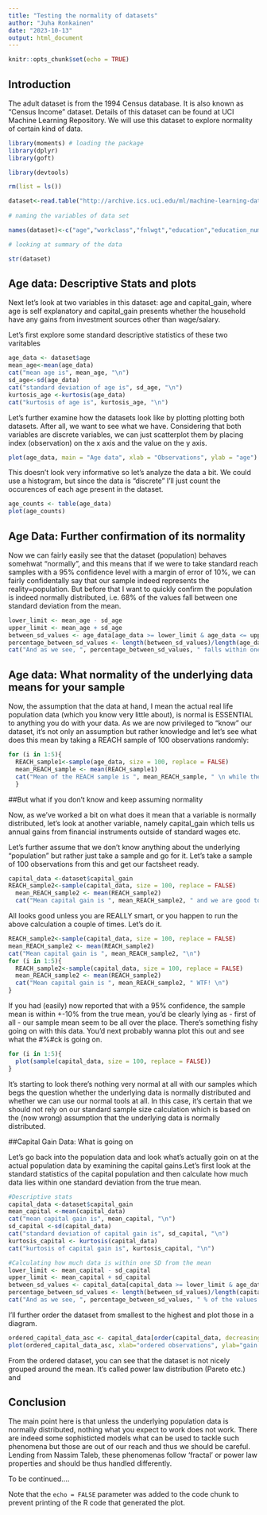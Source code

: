 ```yaml
---
title: "Testing the normality of datasets"
author: "Juha Ronkainen"
date: "2023-10-13"
output: html_document
---
```


```r
knitr::opts_chunk$set(echo = TRUE)
```

## Introduction

The adult dataset is from the 1994 Census database. It is also known as “Census Income” dataset. Details of this dataset can be found at UCI Machine Learning Repository. We will use this dataset to explore normality of certain kind of data.

```r

library(moments) # loading the package 
library(dplyr)
library(goft)

library(devtools)

rm(list = ls())

dataset<-read.table("http://archive.ics.uci.edu/ml/machine-learning-databases/adult/adult.data",header=FALSE,sep=",",stringsAsFactors = FALSE,na.strings="NA")
 
# naming the variables of data set

names(dataset)<-c("age","workclass","fnlwgt","education","education_number","marital_status","occupation","relationship","race","sex","capital_gain","capital_loss","hours_per_week","native_country","class")

# looking at summary of the data

str(dataset)
```
## Age data: Descriptive Stats and plots

Next let's look at two variables in this dataset: age and capital_gain, where age is self explanatory and capital_gain presents whether the household have any gains from investment sources other than wage/salary.

Let's first explore some standard descriptive statistics of these two varitables

```r
age_data <- dataset$age
mean_age<-mean(age_data)
cat("mean age is", mean_age, "\n")
sd_age<-sd(age_data)
cat("standard deviation of age is", sd_age, "\n")
kurtosis_age <-kurtosis(age_data)
cat("kurtosis of age is", kurtosis_age, "\n")

```

Let's further examine how the datasets look like by plotting plotting both datasets. After all, we want to see what we have. Considering that both variables are discrete variables, we can just scatterplot them by placing index (observation) on the x axis and the value on the y axis. 

```r
plot(age_data, main = "Age data", xlab = "Observations", ylab = "age")
```

This doesn't look very informative so let's analyze the data a bit. We could use a histogram, but since the data is "discrete" I'll just count the occurences of each age present in the dataset. 

```r
age_counts <- table(age_data)
plot(age_counts)
```
## Age Data: Further confirmation of its normality

Now we can fairly easily see that the dataset (population) behaves somehwat "normally", and this means that if we were to take standard reach samples with a 95% confidence level with a margin of error of 10%, we can fairly confidentally say that our sample indeed represents the reality=population. But before that I want to quickly confirm the population is indeed normally distributed, i.e. 68% of the values fall between one standard deviation from the mean. 

```r
lower_limit <- mean_age - sd_age
upper_limit <- mean_age + sd_age
between_sd_values <- age_data[age_data >= lower_limit & age_data <= upper_limit]
percentage_between_sd_values <- length(between_sd_values)/length(age_data)
cat("And as we see, ", percentage_between_sd_values, " falls within one standard deviation from the mean, meaning our dataset is indeed fairly normal. As a further confirmation its kurtosis, i.e. fatness of the tail, is ", kurtosis_age, " and since it's below 3 we should have anything to worry.")

```
## Age data: What normality of the underlying data means for your sample

Now, the assumption that the data at hand, I mean the actual real life population data (which you know very little about), is normal is ESSENTIAL to anything you do with your data. As we are now privileged to "know" our dataset, it's not only an assumption but rather knowledge and let's see what does this mean by taking a REACH sample of 100 observations randomly: 

```r
for (i in 1:5){
  REACH_sample1<-sample(age_data, size = 100, replace = FALSE)
  mean_REACH_sample <- mean(REACH_sample1)
  cat("Mean of the REACH sample is ", mean_REACH_sample, " \n while the actual mean is   ", mean_age, "\n with a difference of ", mean_age - mean_REACH_sample, " which is     pretty good... as expected", "\n")
  }

```
##But what if you don't know and keep assuming normality

Now, as we've worked a bit on what does it mean that a variable is normally distributed, let's look at another variable, namely capital_gain which tells us annual gains from financial instruments outside of standard wages etc. 

Let's further assume that we don't know anything about the underlying "population" but rather just take a sample and go for it. Let's take a sample of 100 observations from this and get our factsheet ready. 

```r
capital_data <-dataset$capital_gain
REACH_sample2<-sample(capital_data, size = 100, replace = FALSE)
  mean_REACH_sample2 <- mean(REACH_sample2)
  cat("Mean capital gain is ", mean_REACH_sample2, " and we are good to go.")

```
All looks good unless you are REALLY smart, or you happen to run the above calculation a couple of times. Let's do it. 

```r
REACH_sample2<-sample(capital_data, size = 100, replace = FALSE)
mean_REACH_sample2 <- mean(REACH_sample2)
cat("Mean capital gain is ", mean_REACH_sample2, "\n")
for (i in 1:5){
  REACH_sample2<-sample(capital_data, size = 100, replace = FALSE)
  mean_REACH_sample2 <- mean(REACH_sample2)
  cat("Mean capital gain is ", mean_REACH_sample2, " WTF! \n")
}

```
If you had (easily) now reported that with a 95% confidence, the sample mean is within +-10% from the true mean, you'd be clearly lying as - first of all - our sample mean seem to be all over the place. There's something fishy going on with this data. You'd next probably wanna plot this out and see what the #%#ck is going on. 

```r
for (i in 1:5){
  plot(sample(capital_data, size = 100, replace = FALSE))
}
```
It's starting to look there's nothing very normal at all with our samples which begs the question whether the underlying data is normally distributed and whether we can use our normal tools at all. In this case, it's certain that we should not rely on our standard sample size calculation which is based on the (now wrong) assumption that the underlying data is normally distributed. 


##Capital Gain Data: What is going on

Let's go back into the population data and look what's actually goin on at the actual population data by examining the capital gains.Let's first look at the standard statistics of the capital population and then calculate how much data lies within one standard deviation from the true mean. 

```r
#Descriptive stats
capital_data <-dataset$capital_gain
mean_capital <-mean(capital_data)
cat("mean capital gain is", mean_capital, "\n")
sd_capital <-sd(capital_data)
cat("standard deviation of capital gain is", sd_capital, "\n")
kurtosis_capital <- kurtosis(capital_data)
cat("kurtosis of capital gain is", kurtosis_capital, "\n")

#Calculating how much data is within one SD from the mean
lower_limit <- mean_capital - sd_capital
upper_limit <- mean_capital + sd_capital
between_sd_values <- capital_data[capital_data >= lower_limit & age_data <= upper_limit]
percentage_between_sd_values <- length(between_sd_values)/length(capital_data)
cat("And as we see, ", percentage_between_sd_values, " % of the values fall within one standard deviation from the mean, meaning our dataset is not normal which is further illustrated by the kurtosis ", kurtosis_capital, " indicating a fat tail, which should make us worry")


```
I'll further order the dataset from smallest to the highest and plot those in a diagram. 

```r
ordered_capital_data_asc <- capital_data[order(capital_data, decreasing = FALSE)]
plot(ordered_capital_data_asc, xlab="ordered observations", ylab="gain in USD")
```

From the ordered dataset, you can see that the dataset is not nicely grouped around the mean. It's called power law distribution (Pareto etc.) and 

## Conclusion

The main point here is that unless the underlying population data is normally distributed, nothing what you expect to work does not work. There are indeed some sophisticted models what can be used to tackle such phenomena but those are out of our reach and thus we should be careful. Lending from Nassim Taleb, these phenomenas follow 'fractal' or power law properties and should be thus handled differently. 

To be continued....



Note that the `echo = FALSE` parameter was added to the code chunk to prevent printing of the R code that generated the plot.
